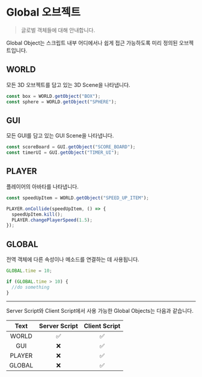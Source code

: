 
# Global 오브젝트

> 글로벌 객체들에 대해 안내합니다.

Global Object는 스크립트 내부 어디에서나 쉽게 접근 가능하도록 미리 정의된 오브젝트입니다.

## WORLD

모든 3D 오브젝트를 담고 있는 3D Scene을 나타냅니다.

```js showLineNumbers
const box = WORLD.getObject("BOX");
const sphere = WORLD.getObject("SPHERE");
```

## GUI

모든 GUI를 담고 있는 GUI Scene을 나타냅니다.

```js showLineNumbers
const scoreBoard = GUI.getObject("SCORE_BOARD");
const timerUI = GUI.getObject("TIMER_UI");
```

## PLAYER

플레이어의 아바타를 나타냅니다.

```js showLineNumbers
const speedUpItem = WORLD.getObject("SPEED_UP_ITEM");

PLAYER.onCollide(speedUpItem, () => {
  speedUpItem.kill();
  PLAYER.changePlayerSpeed(1.5);
});
```

## GLOBAL

전역 객체에 다른 속성이나 메소드를 연결하는 데 사용됩니다.

```js showLineNumbers filename="Script 1"
GLOBAL.time = 10;
```

```js showLineNumbers filename="Script 2"
if (GLOBAL.time > 10) {
  //do something
}
```

---

<Callout>
  Server Script와 Client Script에서 사용 가능한 Global Objects는 다음과
  같습니다.
</Callout>

|  Text  | Server Script | Client Script |
| :----: | :-----------: | :-----------: |
| WORLD  |      ✅       |      ✅       |
|  GUI   |      ❌       |      ✅       |
| PLAYER |      ❌       |      ✅       |
| GLOBAL |      ❌       |      ✅       |
